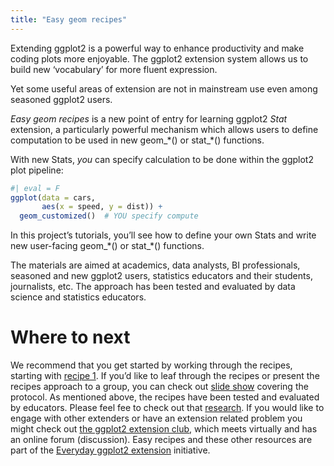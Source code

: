 ```yaml
---
title: "Easy geom recipes"
---
```


Extending ggplot2 is a powerful way to enhance productivity and make coding plots more enjoyable. The ggplot2 extension system allows us to build new 'vocabulary' for more fluent expression.

Yet some useful areas of extension are not in mainstream use even among seasoned ggplot2 users.

*Easy geom recipes* is a new point of entry for learning ggplot2 *Stat* extension, a particularly powerful mechanism which allows users to define computation to be used in new geom\_\*() or stat\_\*() functions.

With new Stats, *you* can specify calculation to be done within the ggplot2 plot pipeline:

```r
#| eval = F
ggplot(data = cars,
       aes(x = speed, y = dist)) + 
  geom_customized()  # YOU specify compute
```

In this project's tutorials, you'll see how to define your own Stats and write new user-facing geom\_\*() or stat\_\*() functions.

The materials are aimed at academics, data analysts, BI professionals, seasoned and new ggplot2 users, statistics educators and their students, journalists, etc. The approach has been tested and evaluated by data science and statistics educators.

# Where to next

We recommend that you get started by working through the recipes, starting with [recipe 1](\recipe1means.html). If you'd like to leaf through the recipes or present the recipes approach to a group, you can check out [slide show](https://evamaerey.github.io/mytidytuesday/2022-01-03-easy-geom-recipes/easy_geom_recipes_flipbook_2024.html) covering the protocol. As mentioned above, the recipes have been tested and evaluated by educators. Please feel fee to check out that [research](\research.html). If you would like to engage with other extenders or have an extension related problem you might check out [the ggplot2 extension club](https://github.com/teunbrand/ggplot-extension-club), which meets virtually and has an online forum (discussion). Easy recipes and these other resources are part of the [Everyday ggplot2 extension](https://evamaerey.github.io/everyday_ggplot2_extension/) initiative.
